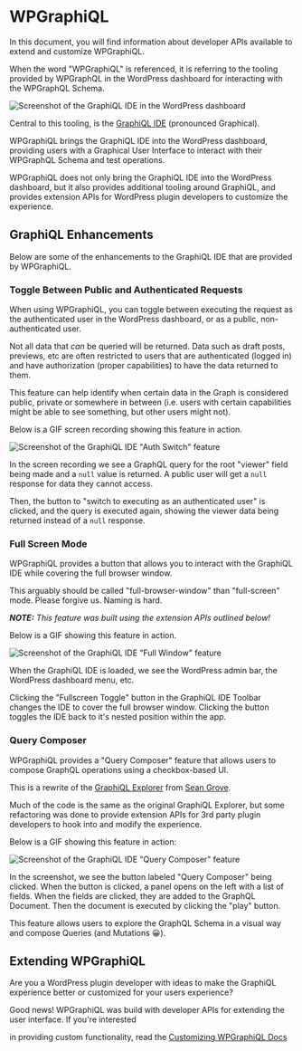 # WPGraphiQL

In this document, you will find information about developer APIs available to extend and customize
WPGraphiQL.

When the word "WPGraphiQL" is referenced, it is referring to the tooling provided by WPGraphQL in
the WordPress dashboard for interacting with the WPGraphQL Schema.

![Screenshot of the GraphiQL IDE in the WordPress dashboard](/graphiql-ide-screenshot.png)

Central to this tooling, is the [GraphiQL IDE](https://github.com/graphql/graphiql) (pronounced
Graphical).

WPGraphiQL brings the GraphiQL IDE into the WordPress dashboard, providing users with a Graphical
User Interface to interact with their WPGraphQL Schema and test operations.

WPGraphiQL does not only bring the GraphiQL IDE into the WordPress dashboard, but it also provides
additional tooling around GraphiQL, and provides extension APIs for WordPress plugin developers to customize
the experience.

## GraphiQL Enhancements

Below are some of the enhancements to the GraphiQL IDE that are provided by WPGraphiQL.

### Toggle Between Public and Authenticated Requests

When using WPGraphiQL, you can toggle between executing the request as the authenticated user in the
WordPress dashboard, or as a public, non-authenticated user.

Not all data that _can_ be queried will be returned. Data such as draft posts, previews, etc are often
restricted to users that are authenticated (logged in) and have authorization (proper capabilities) to
have the data returned to them.

This feature can help identify when certain data in the Graph is considered public, private or
somewhere in between (i.e. users with certain capabilities might be able to see something,
but other users might not).

Below is a GIF screen recording showing this feature in action.

![Screenshot of the GraphiQL IDE "Auth Switch" feature](/graphiql-auth-switch.gif)

In the screen recording we see a GraphQL query for the root "viewer" field being made and a `null` value is
returned. A public user will get a `null` response for data they cannot access.

Then, the button to "switch to executing as an authenticated user" is clicked, and the query is
executed again, showing the viewer data being returned instead of a `null` response.


### Full Screen Mode

WPGraphiQL provides a button that allows you to interact with the GraphiQL IDE while covering the
full browser window.

This arguably should be called "full-browser-window" than "full-screen" mode. Please forgive us.
Naming is hard.

_**NOTE:** This feature was built using the extension APIs outlined below!_

Below is a GIF showing this feature in action.

![Screenshot of the GraphiQL IDE "Full Window" feature](/graphiql-full-window-mode.gif)

When the GraphiQL IDE is loaded, we see the WordPress admin bar, the WordPress dashboard menu, etc.

Clicking the "Fullscreen Toggle" button in the GraphiQL IDE Toolbar changes the IDE to cover the full
browser window. Clicking the button toggles the IDE back to it's nested position within the app.


### Query Composer

WPGraphiQL provides a "Query Composer" feature that allows users to compose GraphQL operations using
a checkbox-based UI.

This is a rewrite of the [GraphiQL Explorer](https://github.com/OneGraph/graphiql-explorer) from
[Sean Grove](https://github.com/sgrove).

Much of the code is the same as the original GraphiQL Explorer, but some refactoring was done to
provide extension APIs for 3rd party plugin developers to hook into and modify the experience.

Below is a GIF showing this feature in action:

![Screenshot of the GraphiQL IDE "Query Composer" feature](/graphiql-query-composer.gif)

In the screenshot, we see the button labeled "Query Composer" being clicked. When the button is
clicked, a panel opens on the left with a list of fields. When the fields are clicked, they are added
to the GraphQL Document. Then the document is executed by clicking the "play" button.

This feature allows users to explore the GraphQL Schema in a visual way and compose Queries (and Mutations 😀).

## Extending WPGraphiQL

Are you a WordPress plugin developer with ideas to make the GraphiQL experience better or customized
for your users experience?

Good news! WPGraphiQL was build with developer APIs for extending the user interface. If you're interested

in providing custom functionality, read the [Customizing WPGraphiQL Docs](https://www.wpgraphql.com/docs/customizing-wpgraphiql)
